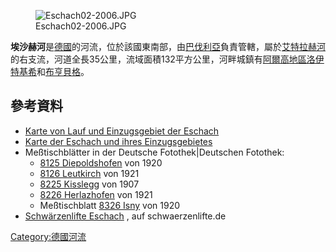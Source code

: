 {{Expand language|1=de|time=2020-12-05T15:08:14+00:00}}
{{Coord|47|52|15.5|N|10|1|54.6|E|display=title}}
[[Image:Eschach02-2006.JPG|right]]

'''埃沙赫河'''是[[德國|德國]]的河流，位於該國東南部，由[[巴伐利亞|巴伐利亞]]負責管轄，屬於[[艾特拉赫河_(伊勒河)|艾特拉赫河]]的右支流，河道全長35公里，流域面積132平方公里，河畔城鎮有[[阿爾高地區洛伊特基希|阿爾高地區洛伊特基希]]和[[布亨貝格|布亨貝格]]。

==參考資料==
* [https://udo.lubw.baden-wuerttemberg.de/public/q/k1TC6 Karte von Lauf und Einzugsgebiet der Eschach]
* [http://geoportal.bayern.de/bayernatlas/default?lon=4354336.0&lat=5298084.0&zoom=7&base=951 Karte der Eschach und ihres Einzugsgebietes]
* Meßtischblätter in der Deutsche Fotothek|Deutschen Fotothek:
** [http://www.deutschefotothek.de/gallery/freitext/df_dk_0010001_8125 8125 Diepoldshofen] {{Wayback|url=http://www.deutschefotothek.de/gallery/freitext/df_dk_0010001_8125 |date=20191103200416 }} von 1920
** [http://www.deutschefotothek.de/gallery/freitext/df_dk_0010001_8126 8126 Leutkirch] {{Wayback|url=http://www.deutschefotothek.de/gallery/freitext/df_dk_0010001_8126 |date=20191103201126 }} von 1921
** [http://www.deutschefotothek.de/gallery/freitext/df_dk_0010001_8225 8225 Kisslegg] {{Wayback|url=http://www.deutschefotothek.de/gallery/freitext/df_dk_0010001_8225 |date=20191103200540 }} von 1907
** [http://www.deutschefotothek.de/gallery/freitext/df_dk_0010001_8226 8226 Herlazhofen] {{Wayback|url=http://www.deutschefotothek.de/gallery/freitext/df_dk_0010001_8226 |date=20191103194802 }} von 1921
** Meßtischblatt [http://www.deutschefotothek.de/gallery/freitext/df_dk_0010001_8326 8326 Isny] {{Wayback|url=http://www.deutschefotothek.de/gallery/freitext/df_dk_0010001_8326 |date=20191103202007 }} von 1920
* [http://www.schwaerzenlifte.de/ Schwärzenlifte Eschach] {{Wayback|url=http://www.schwaerzenlifte.de/ |date=20201124224511 }}, auf schwaerzenlifte.de

{{Germany-geo-stub}}
[[Category:德國河流|Category:德國河流]]